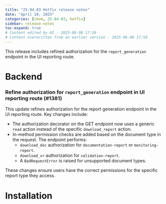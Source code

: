```yaml
---
title: "25.04.03 Hotfix release notes"
date: "April 10, 2025"
categories: [cmvm, 25.04.03, hotfix]
sidebar: release-notes
toc-expand: true
# Content edited by AI - 2025-06-08 17:58
# Content overwritten from an earlier version - 2025-06-08 17:58
---
```


This release includes refined authorization for the `report_generation` endpoint in the UI reporting route.

# Backend
<!--- Tag: [cmvm/25.04.03](https://github.com/validmind/backend/releases/tag/cmvm/25.04.03) --->
<!--- Compare API call: gh api repos/validmind/backend/compare/0f7a5ffc1ad3674d747daaf8eaa1dda0b1349915...0f7a5ffc1ad3674d747daaf8eaa1dda0b1349915 --->

<!-- ### Changes with no label -->


<!--- PR #1381: https://github.com/validmind/backend/pull/1381 --->
<!--- Labels: none --->
### Refine authorization for `report_generation` endpoint in UI reporting route (#1381)

This update refines authorization for the report generation endpoint in the UI reporting route. Key changes include:

- The authorization decorator on the GET endpoint now uses a generic `read` action instead of the specific `download_report` action.
- In-method permission checks are added based on the document type in the request. The endpoint performs:
  - `download_doc` authorization for `documentation-report` or `monitoring-report`.
  - `download_vr` authorization for `validation-report`.
  - A `BadRequestError` is raised for unsupported document types.

These changes ensure users have the correct permissions for the specific report type they access.


<!--- # Frontend --->
<!--- Tag cmvm/25.04.03 not found in frontend repository --->
<!-- No tag found in this repository -->

<!--- # Agents --->
<!--- Tag cmvm/25.04.03 not found in agents repository --->
<!-- No tag found in this repository -->

# Installation
<!--- Tag: [cmvm/25.04.03](https://github.com/validmind/installation/releases/tag/cmvm/25.04.03) --->
<!--- Compare API call: gh api repos/validmind/installation/compare/d5ca801584af26c2ba69c9ab28264fda8b916ce4...d5ca801584af26c2ba69c9ab28264fda8b916ce4 --->

<!-- ### Changes with no label -->


<!--- PR #16: https://github.com/validmind/installation/pull/16 --->
<!--- Labels: none --->
<!--- ### Update `Customer-managed-releases.qmd` file (#16) --->
<!-- No release notes or summary provided. -->


<!--- # Documentation --->
<!--- Tag cmvm/25.04.03 not found in documentation repository --->
<!-- No tag found in this repository -->

<!--- # Validmind-library --->
<!--- Tag cmvm/25.04.03 not found in validmind-library repository --->
<!-- No tag found in this repository -->
